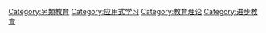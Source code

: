 [[Category:另類教育|Category:另類教育]]
[[Category:应用式学习|Category:应用式学习]]
[[Category:教育理论|Category:教育理论]]
[[Category:进步教育|Category:进步教育]]